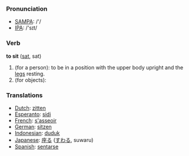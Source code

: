 === Pronunciation ===
*[[w:SAMPA|SAMPA]]: /'/
*[[w:IPA|IPA]]: /'sɪt/

=== Verb ===

'''to sit''' ([[sat]], sat)

# (for a person): to be in a position with the upper body upright and the [[leg]]s resting.
# (for objects): 

=== Translations ===
*[[Dutch]]: [[zitten]]
*[[Esperanto]]: [[sidi]]
*[[French]]: [[s'asseoir]]
*[[German]]: [[sitzen]]
*[[Indonesian]]: [[duduk]]
*[[Japanese]]: [[座る]] ([[すわる]], suwaru)
*[[Spanish]]: [[sentarse]]